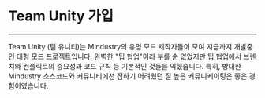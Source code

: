 # Team Unity 가입

---

Team Unity (팀 유니티)는 Mindustry의 유명 모드 제작자들이 모여 지금까지
개발중인 대형 모드 프로젝트입니다.
완벽한 "팁 협업"이라 부를 순 없었지만 팁 협업에서 브렌치와 컨플릭트의
중요성과 코드 규칙 등 기본적인 것들을 익혔습니다.
특히, 방대한 Mindustry 소스코드와 커뮤니티에선 접하기 어려웠던 질 높은
커뮤니케이팅은 좋은 경험이였습니다.

<RepoCard username="avantteam" repository="projectunitypublic" />
